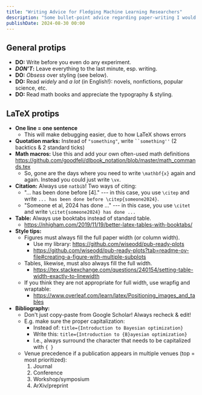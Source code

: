 ```yaml
---
title: "Writing Advice for Fledging Machine Learning Researchers"
description: "Some bullet-point advice regarding paper-writing I would give to my younger self."
publishDate: 2024-08-30 00:00
---
```



## General protips

- **DO:** Write before you even do any experiment.
- **_DON’T_:** Leave everything to the last minute, esp. writing.
- **DO:** _Obsess_ over styling (see below).
- **DO:** Read _widely_ and _a lot_ (in English!): novels, nonfictions,
  popular science, etc.
- **DO:** Read math books and appreciate the typography & styling.

## LaTeX protips

- **One line = one sentence**
  - This will make debugging easier, due to how LaTeX shows errors
- **Quotation marks:** Instead of `"something"`, write ` ``something'' `
  (2 backtics & 2 standard ticks)
- **Math macros:** Use this and add your own often-used math definitions
  https://github.com/goodfeli/dlbook_notation/blob/master/math_commands.tex
  - So, gone are the days where you need to write `\mathbf{x}` again and again.
    Instead you could just write `\vx`.
- **Citation:** Always use `natbib`! Two ways of citing:
  - "... has been done before [4]." --- in this case, you use `\citep`
    and write `... has been done before \citep{someone2024}`.
  - "Someone et al, 2024 has done ..." --- in this case, you use `\citet`
    and write `\citet{someone2024} has done ...`
- **Table:** Always use booktabs instead of standard table.
  - https://nhigham.com/2019/11/19/better-latex-tables-with-booktabs/
- **Style tips:**
  - Figures must always fill the full paper width (or column width).
    - Use my library: https://github.com/wiseodd/pub-ready-plots
    - https://github.com/wiseodd/pub-ready-plots?tab=readme-ov-file#creating-a-figure-with-multiple-subplots
  - Tables, likewise, must also always fill the full width.
    - https://tex.stackexchange.com/questions/240154/setting-table-width-exactly-to-linewidth
  - If you think they are not appropriate for full width, use wrapfig and wraptable:
    - https://www.overleaf.com/learn/latex/Positioning_images_and_tables
- **Bibliography:**
  - Don't just copy-paste from Google Scholar! Always recheck & edit!
  - E.g. make sure the proper capitalization:
    - Instead of: `title={Introduction to Bayesian optimization}`
    - Write this: `title={Introduction to {B}ayesian optimization}`
    - I.e., always surround the character that needs to be capitalized
      with `{ }`
  - Venue precedence if a publication appears in multiple venues
    (top = most prioritized):
    1. Journal
    2. Conference
    3. Workshop/symposium
    4. ArXiv/preprint
